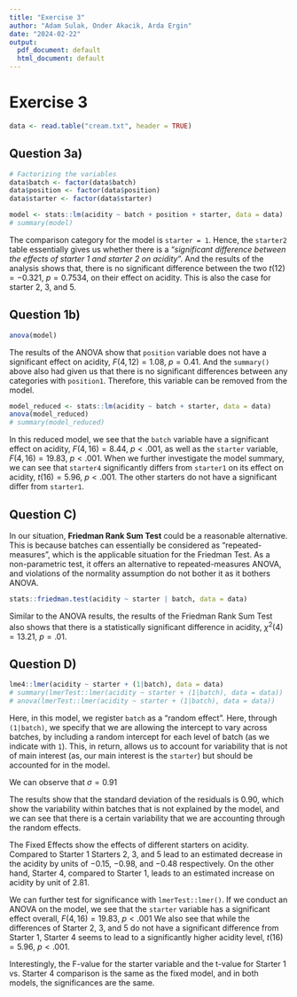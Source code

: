 ```yaml
---
title: "Exercise 3"
author: "Adam Sulak, Onder Akacik, Arda Ergin"
date: "2024-02-22"
output:
  pdf_document: default
  html_document: default
---
```

# Exercise 3
```r
data <- read.table("cream.txt", header = TRUE)
```

## Question 3a)
```r
# Factorizing the variables
data$batch <- factor(data$batch)
data$position <- factor(data$position)
data$starter <- factor(data$starter)

model <- stats::lm(acidity ~ batch + position + starter, data = data)
# summary(model)
```

The comparison category for the model is `starter = 1`. Hence, the `starter2` table essentially gives us whether there is a "*significant difference between the effects of starter 1 and starter 2 on acidity*". And the results of the analysis shows that, there is no significant difference between the two $t(12) = -0.321$, $p = 0.7534$, on their effect on acidity. This is also the case for starter 2, 3, and 5.


## Question 1b)
```r
anova(model)
```

The results of the ANOVA show that `position` variable does not have a significant effect on acidity, $F(4,12) = 1.08$, $p = 0.41$. And the `summary()` above also had given us that there is no significant differences between any categories with `position1`. Therefore, this variable can be removed from the model.
```r
model_reduced <- stats::lm(acidity ~ batch + starter, data = data)
anova(model_reduced)
# summary(model_reduced)
```

In this reduced model, we see that the `batch` variable have a significant effect on acidity, $F(4,16) = 8.44$, $p < .001$, as well as the `starter` variable, $F(4,16) = 19.83$, $p < .001$. When we further investigate the model summary, we can see that `starter4` significantly differs from `starter1` on its effect on acidity, $t(16) = 5.96$, $p < .001$. The other starters do not have a significant differ from `starter1`.


## Question C)
In our situation, **Friedman Rank Sum Test** could be a reasonable alternative. This is because batches can essentially be considered as "repeated-measures", which is the applicable situation for the Friedman Test. As a non-parametric test, it offers an alternative to repeated-measures ANOVA, and violations of the normality assumption do not bother it as it bothers ANOVA.

```r
stats::friedman.test(acidity ~ starter | batch, data = data)
```

Similar to the ANOVA results, the results of the Friedman Rank Sum Test also shows that there is a statistically significant difference in acidity, $\chi^2(4) = 13.21$, $p = .01$.


## Question D)
```r
lme4::lmer(acidity ~ starter + (1|batch), data = data)
# summary(lmerTest::lmer(acidity ~ starter + (1|batch), data = data))
# anova(lmerTest::lmer(acidity ~ starter + (1|batch), data = data))
```

Here, in this model, we register `batch` as a "random effect". Here, through `(1|batch)`, we specify that we are allowing the intercept to vary across batches, by including a random intercept for each level of batch (as we indicate with `1`). This, in return, allows us to account for variability that is not of main interest (as, our main interest is the `starter`) but should be accounted for in the model.

We can observe that $\sigma = 0.91$


The results show that the standard deviation of the residuals is $0.90$, which show the variability within batches that is not explained by the model, and we can see that there is a certain variability that we are accounting through the random effects.

The Fixed Effects show the effects of different starters on acidity. Compared to Starter 1 Starters 2, 3, and 5 lead to an estimated decrease in the acidity by units of $-0.15$, $-0.98$, and $-0.48$ respectively. On the other hand, Starter 4, compared to Starter 1, leads to an estimated increase on acidity by unit of $2.81$.

We can further test for significance with `lmerTest::lmer()`. If we conduct an ANOVA on the model, we see that the `starter` variable has a significant effect overall, $F(4,16) = 19.83$, $p < .001$ We also see that while the differences of Starter 2, 3, and 5 do not have a significant difference from Starter 1, Starter 4 seems to lead to a significantly higher acidity level, $t(16) = 5.96$, $p < .001$. 

Interestingly, the F-value for the starter variable and the t-value for Starter 1 vs. Starter 4 comparison is the same as the fixed model, and in both models, the significances are the same.



